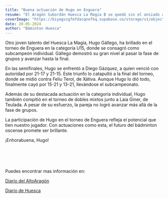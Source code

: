 ```yaml
---
title: "Buena actuación de Hugo en Enguera"
resume: "El Aragón Subordán Huesca La Magia B se quedó sin el ansiado ascenso a la Primera Bronce de la Liga Nacional de Clubes de Bádminton"
coverImage: "https://biyagvzgfmfdacqnofkq.supabase.co/storage/v1/object/public/images/Captura%20de%20Pantalla%202024-05-20%20a%20las%209.39.21.png?t=2024-05-20T07%3A39%3A39.767Z"
date: 20-05-2024
author: "Báminton Huesca"
---
```


Otro joven talento del Huesca La Magia, Hugo Gállego, ha brillado en el torneo de Enguera en la categoría U15,
donde se consagró como subcampeón individual. Gállego demostró su gran nivel al pasar la fase de grupos y avanzar hasta la final.

En las semifinales, Hugo se enfrentó a Diego Gázquez, a quien venció con autoridad por 21-17 y 21-15.
Este triunfo lo catapultó a la final del torneo, donde se midió contra Feliu Terol, de Xátiva.
Aunque Hugo lo dió todo, finalmente cayó por 15-21 y 13-21, llevándose el subcampeonato.

Además de su destacada actuación en la categoría individual, Hugo también compitió en el torneo de dobles mixtos junto a Laia Giner,
de Teulada. A pesar de su esfuerzo, la pareja no logró avanzar más allá de la fase de grupos.

La participación de Hugo en el torneo de Enguera refleja el potencial que tien nuestro jugador.
Con actuaciones como esta, el futuro del bádminton oscense promete ser brillante.

¡Enhorabuena, Hugo!

<br></br>
<br></br>
Puedes encontrar mas información en:

[Diario del AltoAragón](https://www.diariodelaltoaragon.es/noticias/deportes/2024/05/19/subordan-huesca-la-magia-sexto-en-la-fase-final-de-segunda-1734927-daa.html)

[Diario de Huesca](https://www.eldiariodehuesca.com/deportes/sobresaliente-triplete-con-plata-ley-gonzalo-isabal-en-croacia_20914_102.html)
